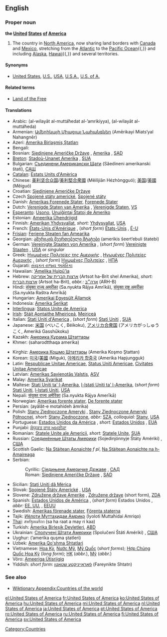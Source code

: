 ==English==

===Proper noun===
'''the [[united|United]] [[states|States]] [[of]] [[America]]'''

# The country in [[North America]], now sharing land borders with [[Canada]] and [[Mexico]], stretching from the [[Atlantic Ocean|Atlantic]] to the [[Pacific Ocean]]{{,}} and including [[Alaska]], [[Hawaii]]{{,}} and several territories. 

====Synonyms====
*{{italbrac-colon|country in North America}} [[United States]], [[U.S.]], [[USA]], [[U.S.A.]], [[U.S. of A.]]

====Related terms====
*[[Land of the Free]]

====Translations====
{{top}}
*Arabic: {{ARchar|[[الولايات المتحدة الامريكية]]}} (al-wilayāt al-muttáħedat al-’amrikíyya), {{ARchar|[[الولايات المتحدة]]}} (al-wilayāt al-muttáħeda) {{fpl}}
*Armenian: [[Ամերիկայի Միացյալ Նահանգներ]] (Amērikayi Miats‘yal Nahangnēr)
*Azeri: [[Amerika Birləşmiş Ştatları]]
*Bengali: {{BNchar|[[মার্কিন যুক্তরাষ্ট্র]]}}
*Bosnian: [[Sjedinjene Američke Države]] {{fpl}}, [[Amerika]] {{f}}, [[SAD]]
*[[Breton]]: [[Stadoù-Unanet Amerika]] {{fpl}}, [[SUA]]
*Bulgarian: [[Съединени Американски Щати]] (Sǎedineni amerikanski štati), [[САЩ]]
*[[Catalan]]: [[Estats Units d'Amèrica]] {{m}} {{p}}
*Chinese: [[美利坚合众国]]/[[美利堅合衆國]] (Měilìjiān Hézhòngguó); [[美国]]/[[美國]] (Měiguó)
*Croatian: [[Sjedinjene Američke Države]] {{fpl}}
*Czech [[Spojené státy americké]], [[Spojené státy]]
*Danish: [[Amerikas Forenede Stater]], [[Forenede Stater]]
*Dutch: [[Verenigde Staten van Amerika]] {{fpl}}, [[Verenigde Staten]], [[VS]]
*[[Esperanto]]: [[Usono]], [[Unuiĝintaj Ŝtatoj de Ameriko]]
*Estonian: [[Ameerika Ühendriigid]]
*Finnish: [[Amerikan Yhdysvallat]], ''short:'' [[Yhdysvallat]], [[USA]]
*French: [[États-Unis d'Amérique]] {{mpl}}, (''short form'') [[États-Unis]] {{mpl}}, [[É-U]]
*[[Frisian]]: [[Feriene Steaten fan Amearika]]
*Georgian: [[ამერიკის შეერთებული შტატები]] (amerikis šeert‘ebuli štatebi)
*German: [[Vereinigte Staaten von Amerika]] {{mpl}}, (''short form'') [[Vereinigte Staaten]] {{mpl}}, [[USA]] {{mpl}} or {{f}} ''singular''
*Greek: [[Ηνωμένες Πολιτείες της Αμερικής]] {{fpl}}, [[Ηνωμένες Πολιτείες Αμερικής]] {{fpl}}, (''short form'') [[Ηνωμένες Πολιτείες]] {{fpl}}, [[ΗΠΑ]]
*Gujarati: [[સંયુકત રાજ્ય અમેરિકા]]
*Hawaiian: [['Amelika Huipū'ia]]
*Hebrew: [[ארצות הברית של אמריקה]] (Artsot ha-Brit shel Amerika), ''short:'' [[ארצות הברית]] (Artsot ha-Brit), ''abbr.:'' [[ארה״ב]] (ARH-B)
*Hindi: [[संयुक्त राज्य अमरीका]] (Sa.nyukta Rājya Amrīkā), [[संयुक्त राष्ट्र अमरीका]] (Sa.nyukta Raštra Amrīkā)
*Hungarian: [[Amerikai Egyesült Államok]]
*Indonesia: [[Amerika Serikat]]
*[[Interlingua]]: [[Statos Unite de America]]
*[[Irish]]: [[Stáit Aontaithe Mheiriceá]], [[Meiriceá]]
*Italian: [[Stati Uniti d'America]] {{mpl}}, (''short form'') [[Stati Uniti]] {{mpl}}, [[SUA]]
*Japanese: [[米国]] (べいこく, Béikoku), [[アメリカ合衆国]] (アメリカがっしゅうこく, Ameriká Gasshūkoku)
*Kazakh: [[Америка Құрама Штаттары]]
*Khmer: {{KMchar|[[សហរដ្ឋអាេមរិក]]}} (saharodtthaqa amerika)
{{mid}}
*Kirghiz: [[Америка Кошмо Штаттары]] (Amerika Koşmo Ştattarı)
*Korean: [[미국]]/[[美國]] (Miguk), [[아메리카 합중국]] (Amerika Hapjungguk)
*Latin: [[Respublicae Unitae Americae]], [[Status Uniti Americae]], [[Civitates Unitae Americae]]
*Latvian: [[Amerikas Savienotās Valstis]], [[ASV]]
*Malay: [[Amerika Syarikat]]
*Maltese: [[Stati Uniti ta' l-Amerika]], [[l-Istati Uniti ta' l-Amerika]], (''short form'') [[Stati Uniti]], [[l-Istati Uniti]], [[USA]]
*Nepali: [[संयुक्त राज्य अमेरिका]] (Sa.nyukta Rājya Amerīkā)
*Norwegian: [[Amerikas forente stater]], [[De forente stater]]
*Persian: {{FAchar|[[ایالات متحده امریکا|ایالات متحده آمریکا]]}} (ayâlât-e motahideh âmrika)
*Polish: [[Stany Zjednoczone Ameryki]] {{m}} {{p}}, [[Stany Zjednoczone Ameryki Północnej]], ''short:'' [[Stany Zjednoczone]], ''abbr:'' [[SZA]], ''colloquial:'' [[Stany]], [[USA]]
*Portuguese: [[Estados Unidos da América]] {{mpl}}, ''short:'' [[Estados Unidos]] {{mpl}}, [[EUA]]
*Punjabi: [[ਸੰਯੁਕਤ ਰਾਜ ਅਮਰੀਕਾ]]
*Romanian: [[Statele Unite ale Americii]], ''short:'' [[Statele Unite]], [[SUA]]
*Russian: [[Соединённые Штаты Америки]] (Sojedinjónnyje Štáty Amériki) {{mpl}}, [[США]]
*Scottish Gaelic: [[Na Stàitean Aonaichte]] ''f pl'', [[Na Stàitean Aonaichte na h-Amaireaga]] {{fpl}}
*Serbian:
*:Cyrillic: [[Сједињене Америчке Државе]] {{fpl}}, [[САД]]
*:Roman: [[Sjedinjene Američke Države]] {{fpl}}, [[SAD]]
*Sicilian: [[Stati Uniti dâ Mèrica]] {{mpl}}
*Slovak: [[Spojené Štáty Americké]] {{mpl}}, [[USA]]
*Slovene: [[Združene države Amerike]] {{fpl}}, [[Združene države]] {{fpl}} (short form), [[ZDA]]
*Spanish: [[Estados Unidos de América]] {{m}} {{s}}, (''short form'') Estados Unidos {{m}} {{s}}, ''abbr:'' [[EE. UU.]] {{m}} {{s}}, [[EEUU]]
*Swedish: [[Amerikas förenade stater]], [[Förenta staterna]]
*Tajik: [[Иёлоти Муттаҳидаи Амриқо]] (Iyoloti Muttaħidai Amriqo)
*[[Thai]]: สหรัฐอเมริกา (sa ha raat a may ri kaa)
*Turkish: [[Amerika Birleşik Devletleri]], [[ABD]]
*Ukrainian: [[Сполучені Штати Америки]] (Spolučeni Štáti Amériki) {{mpl}}, [[США#Ukrainian|США]]
*Uyghur: {{FAchar|[[ﺋﺎﻣﯧﺮﯨﻜﺎ ﻗﻮﺷﻤﺎ ﺷﺘﺎﺗﻠﯩﺮﻯ]]}} (’amerika quşma ştatleri)
*Uzbek: [[Amerika Qo'shma Shtatlari]]
*Vietnamese: [[Hoa Kỳ]], [[Nước Mỹ]], [[Mỹ Quốc]] (''short forms''); [[Hợp Chủng Quốc Hoa Kỳ]] (''long form''); [[HK#Vietnamese|HK]] (''abbr.''), [[Mỹ]] (''abbr.'')
*Võro: [[Ameeriga Ütisriigiq]]
*Yiddish: ''short form'': [[פֿאַראייניקטע שטאַטן]] (Fareynikte Shtatn)
{{bottom}}

===See also===
*[[Wiktionary Appendix:Countries of the world]]

[[Category:Countries]]

[[el:United States of America]]
[[fr:United States of America]]
[[ko:United States of America]]
[[hu:United States of America]]
[[mi:United States of America]]
[[nl:United States of America]]
[[ja:United States of America]]
[[pt:United States of America]]
[[ro:United States of America]]
[[ru:United States of America]]
[[fi:United States of America]]
[[sv:United States of America]]